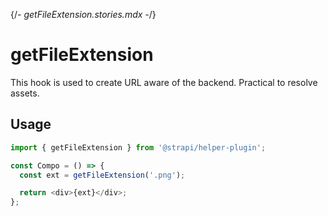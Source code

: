 {/*- getFileExtension.stories.mdx -*/}


<Meta title="utils/getFileExtension" />

# getFileExtension

This hook is used to create URL aware of the backend. Practical to resolve assets.

## Usage

```js
import { getFileExtension } from '@strapi/helper-plugin';

const Compo = () => {
  const ext = getFileExtension('.png');

  return <div>{ext}</div>;
};
```
